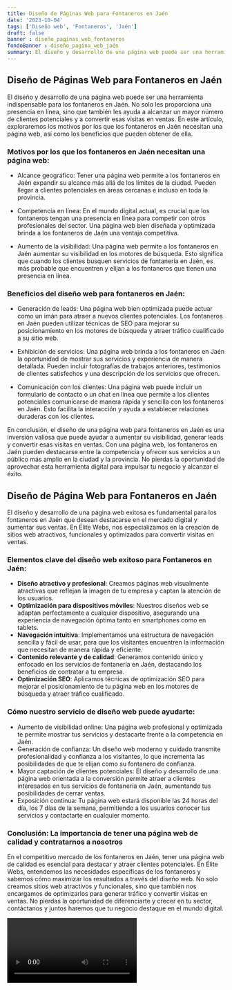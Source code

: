 ```yaml
---
title: Diseño de Páginas Web para Fontaneros en Jaén
date: '2023-10-04'
tags: ['Diseño web', 'Fontaneros', 'Jaén']
draft: false
banner : diseño_paginas_web_fontaneros
fondoBanner : diseño_pagina_web_jaén
summary: El diseño y desarrollo de una página web puede ser una herramienta indispensable para los fontaneros en Jaén. No solo les proporciona una presencia en línea, sino que también les ayuda a alcanzar un mayor número de clientes potenciales y a convertir esas visitas en ventas. En este artículo, exploraremos los motivos por los que los fontaneros en Jaén necesitan una página web, así como los beneficios que pueden obtener de ella.
---
```


## Diseño de Páginas Web para Fontaneros en Jaén

El diseño y desarrollo de una página web puede ser una herramienta indispensable para los fontaneros en Jaén. No solo les proporciona una presencia en línea, sino que también les ayuda a alcanzar un mayor número de clientes potenciales y a convertir esas visitas en ventas. En este artículo, exploraremos los motivos por los que los fontaneros en Jaén necesitan una página web, así como los beneficios que pueden obtener de ella.

### Motivos por los que los fontaneros en Jaén necesitan una página web:

- Alcance geográfico: Tener una página web permite a los fontaneros en Jaén expandir su alcance más allá de los límites de la ciudad. Pueden llegar a clientes potenciales en áreas cercanas e incluso en toda la provincia.

- Competencia en línea: En el mundo digital actual, es crucial que los fontaneros tengan una presencia en línea para competir con otros profesionales del sector. Una página web bien diseñada y optimizada brinda a los fontaneros de Jaén una ventaja competitiva.

- Aumento de la visibilidad: Una página web permite a los fontaneros en Jaén aumentar su visibilidad en los motores de búsqueda. Esto significa que cuando los clientes busquen servicios de fontanería en Jaén, es más probable que encuentren y elijan a los fontaneros que tienen una presencia en línea.

### Beneficios del diseño web para fontaneros en Jaén:

- Generación de leads: Una página web bien optimizada puede actuar como un imán para atraer a nuevos clientes potenciales. Los fontaneros en Jaén pueden utilizar técnicas de SEO para mejorar su posicionamiento en los motores de búsqueda y atraer tráfico cualificado a su sitio web.

- Exhibición de servicios: Una página web brinda a los fontaneros en Jaén la oportunidad de mostrar sus servicios y experiencia de manera detallada. Pueden incluir fotografías de trabajos anteriores, testimonios de clientes satisfechos y una descripción de los servicios que ofrecen.

- Comunicación con los clientes: Una página web puede incluir un formulario de contacto o un chat en línea que permite a los clientes potenciales comunicarse de manera rápida y sencilla con los fontaneros en Jaén. Esto facilita la interacción y ayuda a establecer relaciones duraderas con los clientes.

En conclusión, el diseño de una página web para fontaneros en Jaén es una inversión valiosa que puede ayudar a aumentar su visibilidad, generar leads y convertir esas visitas en ventas. Con una página web, los fontaneros en Jaén pueden destacarse entre la competencia y ofrecer sus servicios a un público más amplio en la ciudad y la provincia. No pierdas la oportunidad de aprovechar esta herramienta digital para impulsar tu negocio y alcanzar el éxito.

<GifSeo />

<Cta />

## Diseño de Página Web para Fontaneros en Jaén

El diseño y desarrollo de una página web exitosa es fundamental para los fontaneros en Jaén que desean destacarse en el mercado digital y aumentar sus ventas. En Élite Webs, nos especializamos en la creación de sitios web atractivos, funcionales y optimizados para convertir visitas en ventas. 

### Elementos clave del diseño web exitoso para Fontaneros en Jaén:
- **Diseño atractivo y profesional**: Creamos páginas web visualmente atractivas que reflejan la imagen de tu empresa y captan la atención de los usuarios.
- **Optimización para dispositivos móviles**: Nuestros diseños web se adaptan perfectamente a cualquier dispositivo, asegurando una experiencia de navegación óptima tanto en smartphones como en tablets.
- **Navegación intuitiva**: Implementamos una estructura de navegación sencilla y fácil de usar, para que los visitantes encuentren la información que necesitan de manera rápida y eficiente.
- **Contenido relevante y de calidad**: Generamos contenido único y enfocado en los servicios de fontanería en Jaén, destacando los beneficios de contratar a tu empresa.
- **Optimización SEO**: Aplicamos técnicas de optimización SEO para mejorar el posicionamiento de tu página web en los motores de búsqueda y atraer tráfico cualificado.

### Cómo nuestro servicio de diseño web puede ayudarte:
- Aumento de visibilidad online: Una página web profesional y optimizada te permite mostrar tus servicios y destacarte frente a la competencia en Jaén.
- Generación de confianza: Un diseño web moderno y cuidado transmite profesionalidad y confianza a los visitantes, lo que incrementa las posibilidades de que te elijan como su fontanero de confianza.
- Mayor captación de clientes potenciales: El diseño y desarrollo de una página web orientada a la conversión permite atraer a clientes interesados en tus servicios de fontanería en Jaén, aumentando tus posibilidades de cerrar ventas.
- Exposición continua: Tu página web estará disponible las 24 horas del día, los 7 días de la semana, permitiendo a los usuarios conocer tus servicios y contactarte en cualquier momento.

### Conclusión: La importancia de tener una página web de calidad y contratarnos a nosotros
En el competitivo mercado de los fontaneros en Jaén, tener una página web de calidad es esencial para destacar y atraer clientes potenciales. En Élite Webs, entendemos las necesidades específicas de los fontaneros y sabemos cómo maximizar los resultados a través del diseño web. No solo creamos sitios web atractivos y funcionales, sino que también nos encargamos de optimizarlos para generar tráfico y convertir visitas en ventas. No pierdas la oportunidad de diferenciarte y crecer en tu sector, contáctanos y juntos haremos que tu negocio destaque en el mundo digital.

<Video />

<CtaBot job='Fontaneros' city='Jaén'/>

<Gmaps query='Jaén+españa+maps' />